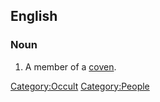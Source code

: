==English==

===Noun===
{{en-noun}}

# A member of a [[coven]].

[[Category:Occult]]
[[Category:People]]